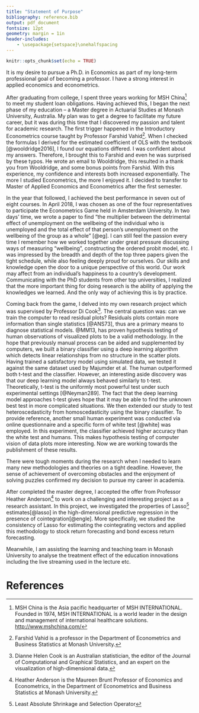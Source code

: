 ```yaml
---
title: "Statement of Purpose"
bibliography: reference.bib
output: pdf_document
fontsize: 12pt
geometry: margin = 1in
header-includes:
    - \usepackage{setspace}\onehalfspacing
---
```


<!-- set font to Times New Roman font
change title format
add space between footnotes and text
add professor before names-->

```r
knitr::opts_chunk$set(echo = TRUE)
```

It is my desire to pursue a Ph.D. in Economics as part of my long-term professional goal of becoming a professor. I have a strong interest in applied economics and econometrics. <!--I have aligned my academic pursuits as such.--> 

After graduating from college, I spent three years working for MSH China[^1] to meet my student loan obligations. Having achieved this, I began the next phase of my education – a Master degree in Actuarial Studies at Monash University, Australia. My plan was to get a degree to facilitate my future career, but it was during this time that I discovered my passion and talent for academic research. The first trigger happened in the Introductory Econometrics course taught by Professor Farshid Vahid[^2]. <!--  I was fascinated by the idea of the Ordinary Least Squares estimates. I wondered why we choose to minimize the sum of squared errors over all other possibilites.  --> When I checked the formulas I derived for the estimated coefficient of OLS with the textbook [@wooldridge2016], I found our equations differed. I was confident about my answers. <!-- despite the authority and popularity of the textbook--> Therefore, I brought this to Farshid and even he was surprised by these typos. He wrote an email to Wooldridge,<!--to inform him--> this resulted in a thank you from Wooldridge, and some bonus points from Farshid. With this experience, my confidence and interests both increased exponentially. <!-- Eager to learn more about Econometrics,--> The more I studied Econometrics, the more I enjoyed it. I decided to transfer to Master of Applied Economics and Econometrics after the first semester. 

In the year that followed, I achieved the best performance in seven out of eight courses. In April 2018, I was chosen as one of the four representatives to participate the Econometrics Game held in Amsterdam University. <!-- from here --> In two days' time, we wrote a paper to find "the multiplier between the detrimental effect of unemployment on the wellbeing of the individual who is unemployed and the total effect of that person’s unemployment on the wellbeing of the group as a whole" [@eg]. I can still feel the passion every time I remember how we worked together under great pressure discussing ways of measuring "wellbeing", constructing the ordered probit model, etc. I was impressed by the breadth and depth of the top three papers given the tight schedule, while also feeling deeply proud for ourselves. Our skills and knowledge open the door to a unique perspective of this world. Our work may affect from an individual's happiness to a country's development. Communicating with the PhD students from other top universities,<!-- I was infected by their enthusiasm for research and --> I realized that the more important thing for doing research is the ability of applying the knowledges we learned. And the only way of achieving this is by practice.<!--to here -->

Coming back from the game, I delved into my own research project which was supervised by Professor Di Cook[^3]. The central question was: can we train the computer to read residual plots? Residuals plots contain more information than single statistics [@ANS73], thus are a primary means to diagnose statistical models. @MM13, has proven hypothesis testing of human observations of visualized plots to be a valid methodology. <!-- Their findings have been supported by a large database of human experiments.--> In the hope that previously manual process can be aided and supplemented by computers, we built a binary classifier using a deep learning algorithm which detects linear relationships from no structure in the scatter plots. Having trained a satisfactory model using simulated data, we tested it against the same dataset used by Majumder et al. The human outperformed both t-test and the classifier. However, an interesting aside discovery was that our deep learning model always behaved similarly to t-test. Theoretically, t-test is the uniformly most powerful test under such experimental settings [@Neyman289]. The fact that the deep learning model approaches t-test gives hope that it may be able to find the unknown best test in more complicated situations. We then extended our study to test heteroscedasticity from homoscedasticity using the binary classifier. To provide reference, another small human experiment was conducted via online questionnaire and a specific form of white test [@white] was employed. In this experiment, the classifier achieved higher accuracy than the white test and humans. This makes hypothesis testing of computer vision of data plots more interesting. Now we are working towards the publishment of these results.

There were tough moments during the research when I needed to learn many new methodologies and theories on a tight deadline. However, the sense of achievement of overcoming obstacles and the enjoyment of solving puzzles confirmed my decision to pursue my career in academia.  

After completed the master degree, I accepted the offer from Professor Heather Anderson[^4] to work on a challenging and interesting project as a research assistant. In this project, we investigated the properties of Lasso[^5] estimates[@lasso] in the high-dimensional predictive regression in the presence of cointegration[@engle]. More specifically, we studied the consistency of Lasso for estimating the cointegrating vectors and applied this methodology to stock return forecasting and bond excess return forecasting. 

Meanwhile, I am assisting the learning and teaching team in Monash University to analyse the treatment effect of the education innovations including the live streaming used in the lecture etc.


<!-- Footnotes --> 
[^1]: MSH China is the Asia pacific headquarter of MSH INTERNATIONAL. Founded in 1974, MSH INTERNATIONAL is a world leader in the design and management of international healthcare solutions. <http://www.mshchina.com/>
[^2]: Farshid Vahid is a professor in the Department of Econometrics and Business Statistics at Monash University.
[^3]: Dianne Helen Cook is an Australian statistician, the editor of the Journal of Computational and Graphical Statistics, and an expert on the visualization of high-dimensional data.
[^4]: Heather Anderson is the Maureen Brunt Professor of Economics and Econometrics, in the Department of Econometrics and Business Statistics at Monash University.
[^5]: Least Absolute Shrinkage and Selection Operator







# References





